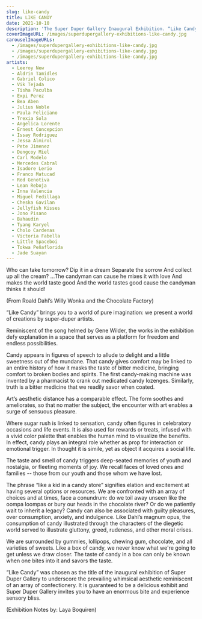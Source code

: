 ```yaml
---
slug: like-candy
title: LIKE CANDY
date: 2021-10-10
description: 'The Super Duper Gallery Inaugural Exhibition. “Like Candy” brings you to a world of pure imagination: we present a world of creations by super-duper artists.'
coverImageURL: /images/superdupergallery-exhibitions-like-candy.jpg
carouselImageURLs:
  - /images/superdupergallery-exhibitions-like-candy.jpg
  - /images/superdupergallery-exhibitions-like-candy.jpg
  - /images/superdupergallery-exhibitions-like-candy.jpg
artists:
  - Leeroy New
  - Aldrin Tamidles
  - Gabriel Colico
  - Vik Tejada
  - Tisha Paculba
  - Expi Perez
  - Bea Aben
  - Julius Noble
  - Paula Feliciano
  - Trexia Sola
  - Angelica Lorente
  - Ernest Concepcion
  - Issay Rodriguez
  - Jessa Almirol
  - Pete Jimenez
  - Dengcoy Miel
  - Carl Modelo
  - Mercedes Cabral
  - Isadore Lerio
  - Franco Matucad
  - Red Genotiva
  - Lean Reboja
  - Inna Valencia
  - Miguel Fedillaga
  - Cheska Gavilan
  - Jellyfish Kisses
  - Jono Pisano
  - Bahaudin
  - Tyang Karyel
  - Cholo Cardenas
  - Victoria Fabella
  - Little Spaceboi
  - Tokwa Peñaflorida
  - Jade Suayan
---
```


Who can take tomorrow?
Dip it in a dream
Separate the sorrow
And collect up all the cream?
...The candyman can cause he mixes it with love
And makes the world taste good
And the world tastes good cause the candyman thinks it should!

(From Roald Dahl’s Willy Wonka and the Chocolate Factory)

“Like Candy” brings you to a world of pure imagination: we present a world of creations by super-duper artists.

Reminiscent of the song helmed by Gene Wilder, the works in the exhibition defy explanation in a space that serves as a platform for freedom and endless possibilities.

Candy appears in figures of speech to allude to delight and a little sweetness out of the mundane. That candy gives comfort may be linked to an entire history of how it masks the taste of bitter medicine, bringing comfort to broken bodies and spirits. The first candy-making machine was invented by a pharmacist to crank out medicated candy lozenges. Similarly, truth is a bitter medicine that we readily savor when coated.

Art’s aesthetic distance has a comparable effect. The form soothes and ameliorates, so that no matter the subject, the encounter with art enables a surge of sensuous pleasure.

Where sugar rush is linked to sensation, candy often figures in celebratory occasions and life events. It is also used for rewards or treats, infused with a vivid color palette that enables the human mind to visualize the benefits. In effect, candy plays an integral role whether as prop for interaction or emotional trigger. In thought it is simile, yet as object it acquires a social life.

The taste and smell of candy triggers deep-seated memories of youth and nostalgia, or fleeting moments of joy. We recall faces of loved ones and families -- those from our youth and those whom we have lost.

The phrase “like a kid in a candy store” signifies elation and excitement at having several options or resources. We are confronted with an array of choices and at times, face a conundrum: do we toil away unseen like the oompa loompas or bury our heads in the chocolate river? Or do we patiently wait to inherit a legacy? Candy can also be associated with guilty pleasures, over consumption, anxiety, and indulgence. Like Dahl’s magnum opus, the consumption of candy illustrated through the characters of the diegetic world served to illustrate gluttony, greed, rudeness, and other moral crises.

We are surrounded by gummies, lollipops, chewing gum, chocolate, and all varieties of sweets. Like a box of candy, we never know what we're going to get unless we draw closer. The taste of candy in a box can only be known when one bites into it and savors the taste.

“Like Candy” was chosen as the title of the inaugural exhibition of Super Duper Gallery to underscore the prevailing whimsical aesthetic reminiscent of an array of confectionery. It is guaranteed to be a delicious exhibit and Super Duper Gallery invites you to have an enormous bite and experience sensory bliss.

(Exhibition Notes by: Laya Boquiren)
